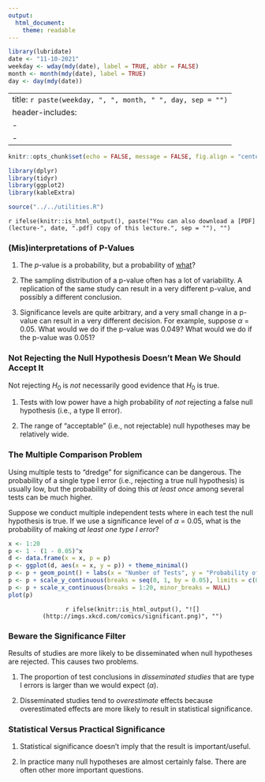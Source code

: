 ```yaml
---
output:
  html_document:
    theme: readable
---
```


```r
library(lubridate)
date <- "11-10-2021"
weekday <- wday(mdy(date), label = TRUE, abbr = FALSE)
month <- month(mdy(date), label = TRUE)
day <- day(mdy(date))
```

---
title: `r paste(weekday, ", ", month, " ", day, sep = "")`
header-includes:
  - \usepackage{array}
  - \usepackage{booktabs}
---

```r
knitr::opts_chunk$set(echo = FALSE, message = FALSE, fig.align = "center", out.width = "100%", fig.width = 9, cache = FALSE, dev = ifelse(knitr::is_html_output(), "png", "pdf"))
```

```r
library(dplyr)
library(tidyr)
library(ggplot2)
library(kableExtra)
```

```r
source("../../utilities.R")
```

`r ifelse(knitr::is_html_output(), paste("You can also download a [PDF](lecture-", date, ".pdf) copy of this lecture.", sep = ""), "")`

### (Mis)interpretations of P-Values

1. The $p$-value is a probability, but a probability of [what](lecture-10-15-2021.html)? 

2. The sampling distribution of a p-value often has a lot of variability. A replication of the same study can result in a very different p-value, and possibly a different conclusion.

3. Significance levels are quite arbitrary, and a very small change in a p-value can result in a very different decision. For example, suppose $\alpha$ = 0.05. What would we do if the p-value was 0.049? What would we do if the p-value was 0.051? 

### Not Rejecting the Null Hypothesis Doesn't Mean We Should Accept It

Not rejecting $H_0$ is *not* necessarily good evidence that $H_0$ is true.

1. Tests with low power have a high probability of *not* rejecting a false null hypothesis (i.e., a type II error). 

0. The range of "acceptable" (i.e., not rejectable) null hypotheses may be relatively wide.

### The Multiple Comparison Problem

Using multiple tests to "dredge" for significance can be dangerous. The probability of a single type I error (i.e., rejecting a true null hypothesis) is usually low, but the probability of doing this *at least once* among several tests can be much higher.

Suppose we conduct multiple independent tests where in each test the null hypothesis is true. If we use a significance level of $\alpha$ = 0.05, what is the probability of making *at least one type I error*? 
```r
x <- 1:20
p <- 1 - (1 - 0.05)^x
d <- data.frame(x = x, p = p)
p <- ggplot(d, aes(x = x, y = p)) + theme_minimal() 
p <- p + geom_point() + labs(x = "Number of Tests", y = "Probability of One or More Type I Errors")
p <- p + scale_y_continuous(breaks = seq(0, 1, by = 0.05), limits = c(0,1), minor_breaks = NULL)
p <- p + scale_x_continuous(breaks = 1:20, minor_breaks = NULL)
plot(p)
```

<center>

`r ifelse(knitr::is_html_output(), "![](http://imgs.xkcd.com/comics/significant.png)", "")`

</center>

### Beware the Significance Filter

Results of studies are more likely to be disseminated when null hypotheses are rejected. This causes two problems.

1. The proportion of test conclusions in *disseminated studies* that are type I errors is larger than we would expect ($\alpha$).

0. Disseminated studies tend to *overestimate* effects because overestimated effects are more likely to result in statistical significance.

### Statistical Versus Practical Significance

1. Statistical significance doesn't imply that the result is important/useful.

2. In practice many null hypotheses are almost certainly false. There are often other more important questions. 
